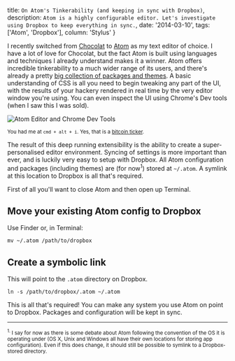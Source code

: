   title: `On Atom's Tinkerability (and keeping in sync with Dropbox)`,
  description: `Atom is a highly configurable editor. Let's investigate using Dropbox to keep everything in sync.`,
  date: '2014-03-10',
  tags: ['Atom', 'Dropbox'],
  column: 'Stylus'
}

I recently switched from [Chocolat](https://chocolatapp.com/) to [Atom](http://atom.io) as my text editor of choice. I have a lot of love for Chocolat, but the fact Atom is built using languages and techniques I already understand makes it a winner. Atom offers incredible tinkerability to a much wider range of its users, and there's already a pretty [big collection of packages and themes](https://atom.io/packages). A basic understanding of CSS is all you need to begin tweaking any part of the UI, with the results of your hackery rendered in real time by the very editor window you're using. You can even inspect the UI using Chrome's Dev tools (when I saw this I was sold).

![Atom Editor and Chrome Dev Tools](http://recordit.co/vMiF6Nwbou.gif)

<small>

You had me at `cmd + alt + i`. Yes, that is a [bitcoin ticker](https://atom.io/packages/atom-bitcoin).

</small>

The result of this deep running extensibility is the ability to create a super-personalised editor environment. Syncing of settings is more important than ever, and is luckily very easy to setup with Dropbox. All Atom configuration and packages (including themes) are (for now<sup>1</sup>) stored at `~/.atom`. A symlink at this location to Dropbox is all that's required.

First of all you'll want to close Atom and then open up Terminal.

## Move your existing Atom config to Dropbox

Use Finder or, in Terminal:

`mv ~/.atom /path/to/dropbox`

## Create a symbolic link

This will point to the `.atom` directory on Dropbox.

`ln -s /path/to/dropbox/.atom ~/.atom`

This is all that's required! You can make any system you use Atom on point to Dropbox. Packages and configuration will be kept in sync.

---

<small><sup>1.</sup> I say for now as there is some debate about Atom following the convention of the OS it is operating under (OS X, Unix and Windows all have their own locations for storing app configuration). Even if this does change, it should still be possible to symlink to a Dropbox-stored directory.</small>
